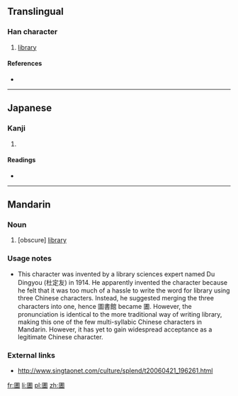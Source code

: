 ==Translingual==

===Han character===
{{Han char|rn=31|rad=囗|as=10|sn=13|four=|canj=田中土日 (WLGA)}}

# [[library]]

====References====
* {{Han ref|kx=0220.151|dkj=04829|dj=0452.070|hdz=10724.111|uh=5715|ud=22293}}

----

==Japanese==

===Kanji===
{{ja-kanji|grade=|rs=囗10}}

# {{defn|lang=ja|sort=囗10}}

====Readings====
* {{ja-readings|on=[[としょかん]] (toshokan), [[しょ]] (sho)|kun=}}

----

==Mandarin==

===Noun===
{{cmn-noun|ts|pin=túshūguǎn|pint=tu2shu1guan3|rs=囗10}}

# [obscure] [[library]]

===Usage notes===
* This character was invented by a library sciences expert named Du Dingyou (杜定友) in 1914.  He apparently invented the character because he felt that it was too much of a hassle to write the word for library using three Chinese characters.  Instead, he suggested merging the three characters into one, hence 圖書館 became 圕.  However, the pronunciation is identical to the more traditional way of writing library, making this one of the few multi-syllabic Chinese characters in Mandarin.  However, it has yet to gain widespread acceptance as a legitimate Chinese character.

===External links===
* http://www.singtaonet.com/culture/splend/t20060421_196261.html

[[fr:圕]]
[[li:圕]]
[[pl:圕]]
[[zh:圕]]